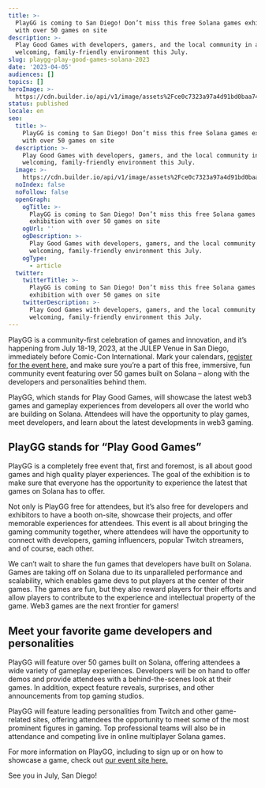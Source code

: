 ```yaml
---
title: >-
  PlayGG is coming to San Diego! Don’t miss this free Solana games exhibition
  with over 50 games on site
description: >-
  Play Good Games with developers, gamers, and the local community in a
  welcoming, family-friendly environment this July. 
slug: playgg-play-good-games-solana-2023
date: '2023-04-05'
audiences: []
topics: []
heroImage: >-
  https://cdn.builder.io/api/v1/image/assets%2Fce0c7323a97a4d91bd0baa7490ec9139%2F0e4b30996b434b41b3ba3d5db9c74e39
status: published
locale: en
seo:
  title: >-
    PlayGG is coming to San Diego! Don’t miss this free Solana games exhibition
    with over 50 games on site
  description: >-
    Play Good Games with developers, gamers, and the local community in a
    welcoming, family-friendly environment this July. 
  image: >-
    https://cdn.builder.io/api/v1/image/assets%2Fce0c7323a97a4d91bd0baa7490ec9139%2F0e4b30996b434b41b3ba3d5db9c74e39
  noIndex: false
  noFollow: false
  openGraph:
    ogTitle: >-
      PlayGG is coming to San Diego! Don’t miss this free Solana games
      exhibition with over 50 games on site
    ogUrl: ''
    ogDescription: >-
      Play Good Games with developers, gamers, and the local community in a
      welcoming, family-friendly environment this July. 
    ogType:
      - article
  twitter:
    twitterTitle: >-
      PlayGG is coming to San Diego! Don’t miss this free Solana games
      exhibition with over 50 games on site
    twitterDescription: >-
      Play Good Games with developers, gamers, and the local community in a
      welcoming, family-friendly environment this July. 
---
```


PlayGG is a community-first celebration of games and innovation, and it’s happening from July 18-19, 2023, at the JULEP Venue in San Diego, immediately before Comic-Con International. Mark your calendars, [register for the event here,](https://solana.com/playgg?ref=solana.ghost.io) and make sure you’re a part of this free, immersive, fun community event featuring over 50 games built on Solana – along with the developers and personalities behind them.

PlayGG, which stands for Play Good Games, will showcase the latest web3 games and gameplay experiences from developers all over the world who are building on Solana. Attendees will have the opportunity to play games, meet developers, and learn about the latest developments in web3 gaming.

## **PlayGG stands for “Play Good Games”**

PlayGG is a completely free event that, first and foremost, is all about good games and high quality player experiences. The goal of the exhibition is to make sure that everyone has the opportunity to experience the latest that games on Solana has to offer. 

Not only is PlayGG free for attendees, but it’s also free for developers and exhibitors to have a booth on-site, showcase their projects, and offer memorable experiences for attendees. This event is all about bringing the gaming community together, where attendees will have the opportunity to connect with developers, gaming influencers, popular Twitch streamers, and of course, each other.

We can’t wait to share the fun games that developers have built on Solana. Games are taking off on Solana due to its unparalleled performance and scalability, which enables game devs to put players at the center of their games. The games are fun, but they also reward players for their efforts and allow players to contribute to the experience and intellectual property of the game. Web3 games are the next frontier for gamers!

## **Meet your favorite game developers and personalities**

PlayGG will feature over 50 games built on Solana, offering attendees a wide variety of gameplay experiences. Developers will be on hand to offer demos and provide attendees with a behind-the-scenes look at their games. In addition, expect feature reveals, surprises, and other announcements from top gaming studios.

PlayGG will feature leading personalities from Twitch and other game-related sites, offering attendees the opportunity to meet some of the most prominent figures in gaming. Top professional teams will also be in attendance and competing live in online multiplayer Solana games.

For more information on PlayGG, including to sign up or on how to showcase a game, check out [our event site here.](https://solana.com/playgg?ref=solana.ghost.io)

See you in July, San Diego!
